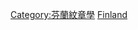 {{Commons category|Coats of arms of Finland}}

[[Category:芬蘭紋章學|Category:芬蘭紋章學]]
[[Category:各國紋章|Finland]]